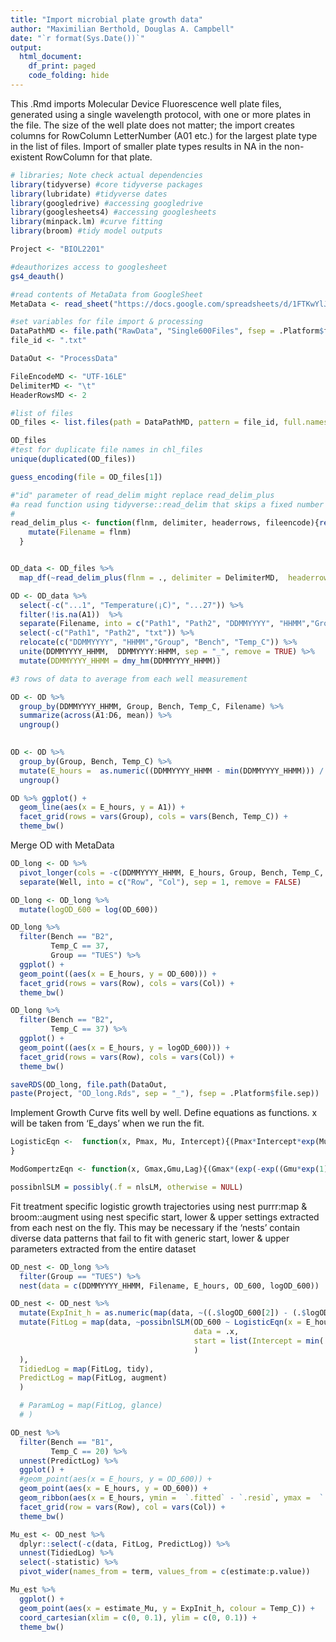 ```yaml
---
title: "Import microbial plate growth data"
author: "Maximilian Berthold, Douglas A. Campbell"
date: "`r format(Sys.Date())`"
output:
  html_document:
    df_print: paged
    code_folding: hide
---
```


This .Rmd imports Molecular Device Fluorescence well plate files, generated using a single wavelength protocol, with one or more plates in the file.
The size of the well plate does not matter; the import creates columns for RowColumn LetterNumber (A01 etc.) for the largest plate type in the list of files.
Import of smaller plate types results in NA in the non-existent RowColumn for that plate.

```r
# libraries; Note check actual dependencies
library(tidyverse) #core tidyverse packages
library(lubridate) #tidyverse dates
library(googledrive) #accessing googledrive
library(googlesheets4) #accessing googlesheets
library(minpack.lm) #curve fitting
library(broom) #tidy model outputs

```

```r
Project <- "BIOL2201"

#deauthorizes access to googlesheet
gs4_deauth()

#read contents of MetaData from GoogleSheet
MetaData <- read_sheet("https://docs.google.com/spreadsheets/d/1FTKwYlJXd0ze9WwVXCvtwe5qkpN3_HNbeeM3hg7xnrI/edit#gid=0")

#set variables for file import & processing
DataPathMD <- file.path("RawData", "Single600Files", fsep = .Platform$file.sep)
file_id <- ".txt"

DataOut <- "ProcessData"

FileEncodeMD <- "UTF-16LE" 
DelimiterMD <- "\t"
HeaderRowsMD <- 2

#list of files
OD_files <- list.files(path = DataPathMD, pattern = file_id, full.names = TRUE)

OD_files
#test for duplicate file names in chl_files
unique(duplicated(OD_files))

```

```r
guess_encoding(file = OD_files[1])

```

```r
#"id" parameter of read_delim might replace read_delim_plus
#a read function using tidyverse::read_delim that skips a fixed number of header rows, and adds columns to the dataframe containing the filename and the file creation date time.
# 
read_delim_plus <- function(flnm, delimiter, headerrows, fileencode){read_delim(flnm, delim = delimiter,  col_names = TRUE,  skip = headerrows, escape_double = FALSE,  locale = locale(encoding = fileencode), trim_ws = TRUE) %>%
    mutate(Filename = flnm)
  }


OD_data <- OD_files %>%
  map_df(~read_delim_plus(flnm = ., delimiter = DelimiterMD,  headerrows = HeaderRowsMD,  fileencode = FileEncodeMD))

```

```r
OD <- OD_data %>%
  select(-c("...1", "Temperature(¡C)", "...27")) %>%
  filter(!is.na(A1))  %>%
  separate(Filename, into = c("Path1", "Path2", "DDMMYYYY", "HHMM","Group", "Bench", "Temp_C", "txt"), sep = "([\\/\\_\\.])", remove = FALSE) %>%
  select(-c("Path1", "Path2", "txt")) %>%
  relocate(c("DDMMYYYY", "HHMM","Group", "Bench", "Temp_C")) %>%
  unite(DDMMYYYY_HHMM,  DDMMYYYY:HHMM, sep = "_", remove = TRUE) %>%
  mutate(DDMMYYYY_HHMM = dmy_hm(DDMMYYYY_HHMM))

#3 rows of data to average from each well measurement

OD <- OD %>%
  group_by(DDMMYYYY_HHMM, Group, Bench, Temp_C, Filename) %>%
  summarize(across(A1:D6, mean)) %>%
  ungroup()
  
```


```r
OD <- OD %>%
  group_by(Group, Bench, Temp_C) %>%
  mutate(E_hours =  as.numeric((DDMMYYYY_HHMM - min(DDMMYYYY_HHMM))) / 3600, .after = DDMMYYYY_HHMM) %>%
  ungroup()
```

```r
OD %>% ggplot() +
  geom_line(aes(x = E_hours, y = A1)) + 
  facet_grid(rows = vars(Group), cols = vars(Bench, Temp_C)) +
  theme_bw()

```

Merge OD with MetaData

```r
OD_long <- OD %>%
  pivot_longer(cols = -c(DDMMYYYY_HHMM, E_hours, Group, Bench, Temp_C, Filename), names_to = "Well", values_to = "OD_600") %>%
  separate(Well, into = c("Row", "Col"), sep = 1, remove = FALSE)

```


```r
OD_long <- OD_long %>%
  mutate(logOD_600 = log(OD_600))
```

```r
OD_long %>% 
  filter(Bench == "B2", 
         Temp_C == 37,
         Group == "TUES") %>%
  ggplot() +
  geom_point((aes(x = E_hours, y = OD_600))) + 
  facet_grid(rows = vars(Row), cols = vars(Col)) +
  theme_bw()

OD_long %>% 
  filter(Bench == "B2", 
         Temp_C == 37) %>%
  ggplot() +
  geom_point((aes(x = E_hours, y = logOD_600))) + 
  facet_grid(rows = vars(Row), cols = vars(Col)) +
  theme_bw()
```

```r
saveRDS(OD_long, file.path(DataOut, 
paste(Project, "OD_long.Rds", sep = "_"), fsep = .Platform$file.sep))
```


Implement Growth Curve fits well by well.
Define equations as functions.
x will be taken from 'E_days' when we run the fit.
```r
LogisticEqn <-  function(x, Pmax, Mu, Intercept){(Pmax*Intercept*exp(Mu*x))/(Pmax + (Intercept*(exp(Mu*x)-1)))
}

ModGompertzEqn <- function(x, Gmax,Gmu,Lag){(Gmax*(exp(-exp((Gmu*exp(1))/Gmax*(Lag-x)+1))))}

possibnlSLM = possibly(.f = nlsLM, otherwise = NULL)
```

Fit treatment specific logistic growth trajectories using nest purrr:map & broom::augment using nest specific start, lower & upper settings extracted from each nest on the fly.
This may be necessary if the 'nests' contain diverse data patterns that fail to fit with generic start, lower & upper parameters extracted from the entire dataset
```r
OD_nest <- OD_long %>%
  filter(Group == "TUES") %>%
  nest(data = c(DDMMYYYY_HHMM, Filename, E_hours, OD_600, logOD_600))

OD_nest <- OD_nest %>%
  mutate(ExpInit_h = as.numeric(map(data, ~((.$logOD_600[2]) - (.$logOD_600[1]))/.$E_hours[2]))) %>%
  mutate(FitLog = map(data, ~possibnlSLM(OD_600 ~ LogisticEqn(x = E_hours, Intercept, Mu, Pmax),
                                         data = .x,
                                         start = list(Intercept = min(.$OD_600, na.rm = TRUE), Mu = 0.1, Pmax = max(.$OD_600, na.rm = TRUE))
                                         )
  ),
  TidiedLog = map(FitLog, tidy),
  PredictLog = map(FitLog, augment)
  )

  # ParamLog = map(FitLog, glance)
  # )

OD_nest %>%
  filter(Bench == "B1", 
         Temp_C == 20) %>%
  unnest(PredictLog) %>%
  ggplot() + 
  #geom_point(aes(x = E_hours, y = OD_600)) +
  geom_point(aes(x = E_hours, y = OD_600)) + 
  geom_ribbon(aes(x = E_hours, ymin =  `.fitted` - `.resid`, ymax =  `.fitted` + `.resid`)) +
  facet_grid(row = vars(Row), col = vars(Col)) +
  theme_bw()

Mu_est <- OD_nest %>% 
  dplyr::select(-c(data, FitLog, PredictLog)) %>%
  unnest(TidiedLog) %>%
  select(-statistic) %>%
  pivot_wider(names_from = term, values_from = c(estimate:p.value))

Mu_est %>%
  ggplot() + 
  geom_point(aes(x = estimate_Mu, y = ExpInit_h, colour = Temp_C)) +
  coord_cartesian(xlim = c(0, 0.1), ylim = c(0, 0.1)) +
  theme_bw()
  
```


